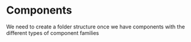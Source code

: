 # Components

We need to create a folder structure once we have components with the different types of component families
